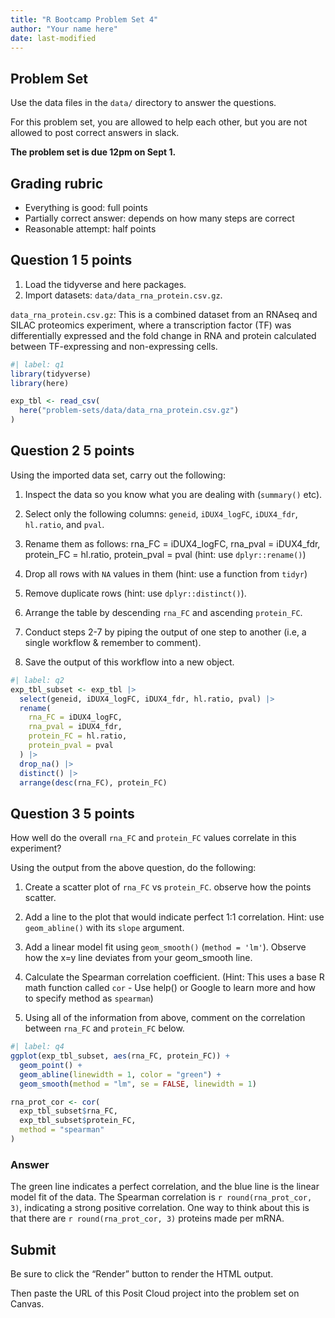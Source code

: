 ```yaml
---
title: "R Bootcamp Problem Set 4"
author: "Your name here"
date: last-modified 
---
```


## Problem Set

Use the data files in the `data/` directory to answer the questions.

For this problem set, you are allowed to help each other, but you are not
allowed to post correct answers in slack.

**The problem set is due 12pm on Sept 1.**

## Grading rubric

- Everything is good: full points
- Partially correct answer: depends on how many steps are correct
- Reasonable attempt: half points

## Question 1 **5 points**

1. Load the tidyverse and here packages.  
2. Import datasets: `data/data_rna_protein.csv.gz`.

`data_rna_protein.csv.gz`: This is a combined dataset from an RNAseq and SILAC
proteomics experiment, where a transcription factor (TF) was differentially
expressed and the fold change in RNA and protein calculated between
TF-expressing and non-expressing cells.
   
```r
#| label: q1
library(tidyverse)
library(here)

exp_tbl <- read_csv(
  here("problem-sets/data/data_rna_protein.csv.gz")
)
```

## Question 2 **5 points**

Using the imported data set, carry out the following:  

1. Inspect the data so you know what you are dealing with (`summary()` etc). 

2. Select only the following columns: `geneid`, `iDUX4_logFC`, `iDUX4_fdr`,
   `hl.ratio`, and `pval`.

3. Rename them as follows: rna_FC = iDUX4_logFC, rna_pval = iDUX4_fdr,
   protein_FC = hl.ratio, protein_pval = pval (hint: use `dplyr::rename()`)

4. Drop all rows with `NA` values in them (hint: use a function from `tidyr`)

6. Remove duplicate rows (hint: use `dplyr::distinct()`).

7. Arrange the table by descending `rna_FC` and ascending 
   `protein_FC`.
   
8. Conduct steps 2-7 by piping the output of one step to another (i.e, a single
   workflow & remember to comment).
   
9. Save the output of this workflow into a new object.

```r
#| label: q2
exp_tbl_subset <- exp_tbl |>
  select(geneid, iDUX4_logFC, iDUX4_fdr, hl.ratio, pval) |>
  rename(
    rna_FC = iDUX4_logFC,
    rna_pval = iDUX4_fdr,
    protein_FC = hl.ratio,
    protein_pval = pval
  ) |>
  drop_na() |>
  distinct() |>
  arrange(desc(rna_FC), protein_FC)
```

## Question 3  **5 points**

How well do the overall `rna_FC` and `protein_FC` values correlate in this
experiment?

Using the output from the above question, do the following:  

1. Create a scatter plot of `rna_FC` vs `protein_FC`. observe how the points scatter.

2. Add a line to the plot that would indicate perfect 1:1 correlation.
   Hint: use `geom_abline()` with its `slope` argument.
   
3. Add a linear model fit using `geom_smooth()` (`method = 'lm'`).
   Observe how the x=y line deviates from your geom_smooth line.

4. Calculate the Spearman correlation coefficient. (Hint: This uses a base R math
   function called `cor` - Use help() or Google to learn more and how to specify
   method as `spearman`)

5. Using all of the information from above, comment on the correlation between
   `rna_FC` and `protein_FC` below.

```r
#| label: q4
ggplot(exp_tbl_subset, aes(rna_FC, protein_FC)) +
  geom_point() +
  geom_abline(linewidth = 1, color = "green") +
  geom_smooth(method = "lm", se = FALSE, linewidth = 1)

rna_prot_cor <- cor(
  exp_tbl_subset$rna_FC,
  exp_tbl_subset$protein_FC,
  method = "spearman"
)
```

### Answer

The green line indicates a perfect correlation, and the blue line is the linear model fit of the data. The Spearman correlation is `r round(rna_prot_cor, 3)`, indicating a strong positive correlation. One way to think about this is that there are `r round(rna_prot_cor, 3)` proteins made per mRNA.

## Submit

Be sure to click the "Render" button to render the HTML output.

Then paste the URL of this Posit Cloud project into the problem set on Canvas.
